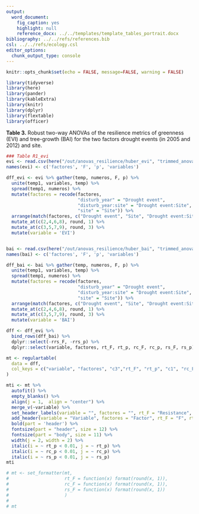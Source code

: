 ```yaml
---
output:
  word_document:
    fig_caption: yes
    highlight: null
    reference_docx: ../../templates/template_tables_portrait.docx
bibliography: ../../refs/references.bib
csl: ../../refs/ecology.csl
editor_options: 
  chunk_output_type: console
---
```



```r
knitr::opts_chunk$set(echo = FALSE, message=FALSE, warning = FALSE)
```


```r
library(tidyverse)
library(here)
library(pander)
library(kableExtra)
library(knitr)
library(dplyr)
library(flextable)
library(officer)
```


**Table 3.** Robust two-way ANOVAs of the resilience metrics of greenness (EVI) and tree-growth (BAI) for the two factors drought events (in 2005 and 2012) and site. 

```r
### Table R1_evi
evi <- read.csv(here("/out/anovas_resilience/huber_evi", "trimmed_anovas.csv"), header = TRUE)
names(evi) <- c('factores', 'F', 'p', 'variables')

dff_evi <- evi %>% gather(temp, numeros, F, p) %>% 
  unite(temp1, variables, temp) %>% 
  spread(temp1, numeros) %>% 
  mutate(factores = recode(factores, 
                           "disturb_year" = "Drought event", 
                           "disturb_year:site" = "Drought event:Site", 
                           "site" = "Site")) %>% 
  arrange(match(factores, c("Drought event", "Site", "Drought event:Site"))) %>% 
  mutate_at(c(2,4,6,8), round, 1) %>% 
  mutate_at(c(3,5,7,9), round, 3) %>% 
  mutate(variable = 'EVI')


bai <- read.csv(here("/out/anovas_resilience/huber_bai", "trimmed_anovas.csv"), header = TRUE)
names(bai) <- c('factores', 'F', 'p', 'variables')

dff_bai <- bai %>% gather(temp, numeros, F, p) %>% 
  unite(temp1, variables, temp) %>% 
  spread(temp1, numeros) %>% 
  mutate(factores = recode(factores, 
                           "disturb_year" = "Drought event", 
                           "disturb_year:site" = "Drought event:Site", 
                           "site" = "Site")) %>% 
  arrange(match(factores, c("Drought event", "Site", "Drought event:Site"))) %>% 
  mutate_at(c(2,4,6,8), round, 1) %>% 
  mutate_at(c(3,5,7,9), round, 3) %>% 
  mutate(variable = 'BAI')

dff <- dff_evi %>% 
  bind_rows(dff_bai) %>% 
  dplyr::select(-rrs_F, -rrs_p) %>% 
  dplyr::select(variable, factores, rt_F, rt_p, rc_F, rc_p, rs_F, rs_p)
```


```r
mt <- regulartable(
  data = dff, 
  col_keys = c("variable", "factores", "c3","rt_F", "rt_p", "c1", "rc_F", "rc_p","c2", "rs_F", "rs_p"),
) 

mti <- mt %>% 
  autofit() %>% 
  empty_blanks() %>% 
  align(j = 1,  align = "center") %>% 
  merge_v(~variable) %>% 
  set_header_labels(variable = "", factores = "", rt_F = "Resistance", rt_p = "Resistance", rc_F = "Recovery", rc_p = "Recovery", rs_F = "Resilience", rs_p = "Resilience") %>% 
  add_header(variable = "Variable", factores = "Factor", rt_F = "F", rt_p = "p", rc_F = "F", rc_p = "p", rs_F = "F", rs_p = "p", top = FALSE) %>% 
  bold(part = 'header') %>% 
  fontsize(part = "header", size = 12) %>%
  fontsize(part = "body", size = 11) %>% 
  width(j = 2, width = 2) %>% 
  italic(i = ~ rt_p < 0.01, j = ~ rt_p) %>% 
  italic(i = ~ rc_p < 0.01, j = ~ rc_p) %>% 
  italic(i = ~ rs_p < 0.01, j = ~ rs_p)
mti

# mt <- set_formatter(mt, 
#                     rt_F = function(x) format(round(x, 1)),
#                     rc_F = function(x) format(round(x, 1)),
#                     rs_F = function(x) format(round(x, 1))
#                     ) 
# 
# mt 

```

